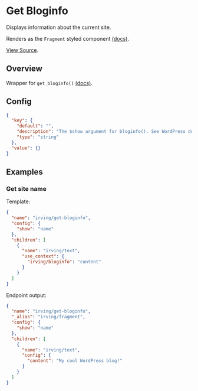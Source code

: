 <Meta title="WordPress Components/Get Bloginfo" />

# Get Bloginfo
Displays information about the current site.

Renders as the `Fragment` styled component [(docs)](?path=/docs/styled-components-fragment--basic-eample).

[View Source](https://github.com/alleyinteractive/wp-irving/tree/master/inc/components/components/get-bloginfo).

## Overview
Wrapper for `get_bloginfo()` [(docs)](https://developer.wordpress.org/reference/functions/get_bloginfo/).

## Config
```json
{
  "key": {
    "default": "",
    "description": "The $show argument for bloginfo(). See WordPress docs for all options.",
    "type": "string"
  },
  "value": {}
}
```

## Examples

### Get site name
Template:
```json
{
  "name": "irving/get-bloginfo",
  "config": {
    "show": "name"
  },
  "children": [
    {
      "name": "irving/text",
      "use_context": {
        "irving/bloginfo": "content"
      }
    }
  ]
}
```

Endpoint output:
```json
{
  "name": "irving/get-bloginfo",
  "_alias": "irving/fragment",
  "config": {
    "show": "name"
  },
  "children": [
    {
      "name": "irving/text",
      "config": {
        "content": "My cool WordPress blog!"
      }
    }
  ]
}
```